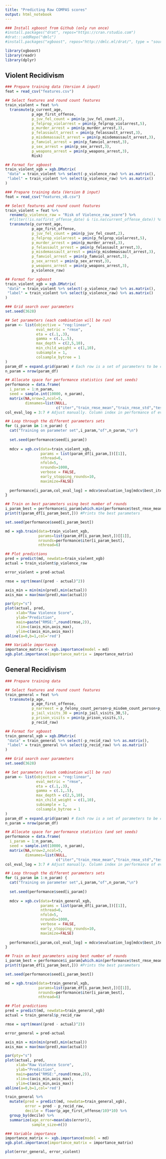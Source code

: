 ```yaml
---
title: "Predicting Raw COMPAS scores"
output: html_notebook
---
```


```r
### Install xgboost from Github (only run once)
#install.packages("drat", repos="https://cran.rstudio.com")
#drat:::addRepo("dmlc")
#install.packages("xgboost", repos="http://dmlc.ml/drat/", type = "source")
```

```r
library(xgboost)
library(readr)
library(dplyr)
```

## Violent Recidivism

```r
### Prepare training data (Version A input)
feat = read_csv("features.csv")

## Select features and round count features
train_violent = feat %>%
  transmute(p_current_age,
            p_age_first_offense,
            p_juv_fel_count = pmin(p_juv_fel_count,2),
            p_felprop_violarrest = pmin(p_felprop_violarrest,5),
            p_murder_arrest = pmin(p_murder_arrest,3),
            p_felassault_arrest = pmin(p_felassault_arrest,3),
            p_misdemassault_arrest = pmin(p_misdemassault_arrest,3),
            p_famviol_arrest = pmin(p_famviol_arrest,3),
            p_sex_arrest = pmin(p_sex_arrest,3),
            p_weapons_arrest = pmin(p_weapons_arrest,3),
            Risk)

## Format for xgboost
train_violent_xgb = xgb.DMatrix(
 "data" = train_violent %>% select(-p_violence_raw) %>% as.matrix(),
 "label" = train_violent %>% select(p_violence_raw) %>% as.matrix()
)
```

```r
### Prepare training data (Version B input)
feat = read_csv("features_vB.csv")

## Select features and round count features
train_violent = feat %>%
  rename(p_violence_raw = "Risk of Violence_raw_score") %>%
  #filter(!is.na(first_offense_date) & !is.na(current_offense_date)) %>%
  transmute(p_current_age,
            p_age_first_offense,
            p_juv_fel_count = pmin(p_juv_fel_count,2),
            p_felprop_violarrest = pmin(p_felprop_violarrest,5),
            p_murder_arrest = pmin(p_murder_arrest,3),
            p_felassault_arrest = pmin(p_felassault_arrest,3),
            p_misdemassault_arrest = pmin(p_misdemassault_arrest,3),
            p_famviol_arrest = pmin(p_famviol_arrest,3),
            p_sex_arrest = pmin(p_sex_arrest,3),
            p_weapons_arrest = pmin(p_weapons_arrest,3),
            p_violence_raw)

## Format for xgboost
train_violent_xgb = xgb.DMatrix(
 "data" = train_violent %>% select(-p_violence_raw) %>% as.matrix(),
 "label" = train_violent %>% select(p_violence_raw) %>% as.matrix()
)
```

```r
### Grid search over parameters
set.seed(3628)

## Set parameters (each combination will be run)
param <- list(objective = "reg:linear",
              eval_metric = "rmse",
              eta = c(.1,.3),
              gamma = c(.1,.5), 
              max_depth = c(2,5,10),
              min_child_weight = c(1,10),
              subsample = 1,
              colsample_bytree = 1
)
param_df = expand.grid(param) # Each row is a set of parameters to be cross validated
n_param = nrow(param_df)

## Allocate space for performance statistics (and set seeds)
performance = data.frame(
  i_param = 1:n_param,
  seed = sample.int(10000, n_param),
  matrix(NA,nrow=2,ncol=5,
         dimnames=list(NULL,
                       c("iter","train_rmse_mean","train_rmse_std","test_rmse_mean","test_rmse_std"))))
col_eval_log = 3:7 # Adjust manually. Column index in performance of evaluation_log output from xgb.cv

## Loop through the different parameters sets
for (i_param in 1:n_param) {
  cat("Training on parameter set",i_param,"of",n_param,"\n")
  
  set.seed(performance$seed[i_param])
  
  mdcv = xgb.cv(data=train_violent_xgb, 
                params = list(param_df[i_param,])[[1]], 
                nthread=6, 
                nfold=5, 
                nrounds=1000,
                verbose = FALSE, 
                early_stopping_rounds=10, 
                maximize=FALSE)
  
  performance[i_param,col_eval_log] = mdcv$evaluation_log[mdcv$best_iteration,]
}

## Train on best parameters using best number of rounds
i_param_best = performance$i_param[which.min(performance$test_rmse_mean)]
print(t(param_df[i_param_best,])) #Prints the best parameters

set.seed(performance$seed[i_param_best])

md = xgb.train(data=train_violent_xgb, 
               params=list(param_df[i_param_best,])[[1]], 
               nrounds=performance$iter[i_param_best], 
               nthread=6)
```


```r
## Plot predictions
pred = predict(md, newdata=train_violent_xgb)
actual = train_violent$p_violence_raw

error_violent = pred-actual

rmse = sqrt(mean((pred - actual)^2))

axis_min = min(min(pred),min(actual))
axis_max = max(max(pred),max(actual))

par(pty="s")
plot(actual, pred,
     xlab="Raw Violence Score",
     ylab="Prediction",
     main=paste("RMSE:",round(rmse,2)),
     xlim=c(axis_min,axis_max),
     ylim=c(axis_min,axis_max))
abline(a=0,b=1,col='red')
```

```r
### Variable importance
importance_matrix <- xgb.importance(model = md)
xgb.plot.importance(importance_matrix = importance_matrix)
```

## General Recidivism

```r
### Prepare training data

## Select features and round count features
train_general = feat %>%
  transmute(p_age,
            p_age_first_offense,
            p_narreest = p_felony_count_person+p_misdem_count_person+p_juv_fel_count, # Is this charges or arrests?
            p_jail_visits_30 = pmin(p_jail_visits_30,5),
            p_prison_visits = pmin(p_prison_visits,5),
            p_recid_raw)

## Format for xgboost
train_general_xgb = xgb.DMatrix(
 "data" = train_general %>% select(-p_recid_raw) %>% as.matrix(),
 "label" = train_general %>% select(p_recid_raw) %>% as.matrix()
)
```

```r
### Grid search over parameters
set.seed(3628)

## Set parameters (each combination will be run)
param <- list(objective = "reg:linear",
              eval_metric = "rmse",
              eta = c(.1,.3),
              gamma = c(.1,.5), 
              max_depth = c(2,5,10),
              min_child_weight = c(1,10),
              subsample = 1,
              colsample_bytree = 1
)
param_df = expand.grid(param) # Each row is a set of parameters to be cross validated
n_param = nrow(param_df)

## Allocate space for performance statistics (and set seeds)
performance = data.frame(
  i_param = 1:n_param,
  seed = sample.int(10000, n_param),
  matrix(NA,nrow=2,ncol=5,
         dimnames=list(NULL,
                       c("iter","train_rmse_mean","train_rmse_std","test_rmse_mean","test_rmse_std"))))
col_eval_log = 3:7 # Adjust manually. Column index in performance of evaluation_log output from xgb.cv

## Loop through the different parameters sets
for (i_param in 1:n_param) {
  cat("Training on parameter set",i_param,"of",n_param,"\n")
  
  set.seed(performance$seed[i_param])
  
  mdcv = xgb.cv(data=train_general_xgb, 
                params = list(param_df[i_param,])[[1]], 
                nthread=6, 
                nfold=5, 
                nrounds=1000,
                verbose = FALSE, 
                early_stopping_rounds=10, 
                maximize=FALSE)
  
  performance[i_param,col_eval_log] = mdcv$evaluation_log[mdcv$best_iteration,]
}

## Train on best parameters using best number of rounds
i_param_best = performance$i_param[which.min(performance$test_rmse_mean)]
print(t(param_df[i_param_best,])) #Prints the best parameters

set.seed(performance$seed[i_param_best])

md = xgb.train(data=train_general_xgb, 
               params=list(param_df[i_param_best,])[[1]], 
               nrounds=performance$iter[i_param_best], 
               nthread=6)
```


```r
## Plot predictions
pred = predict(md, newdata=train_general_xgb)
actual = train_general$p_recid_raw

rmse = sqrt(mean((pred - actual)^2))

error_general = pred-actual

axis_min = min(min(pred),min(actual))
axis_max = max(max(pred),max(actual))

par(pty="s")
plot(actual, pred,
     xlab="Raw Violence Score",
     ylab="Prediction",
     main=paste("RMSE:",round(rmse,2)),
     xlim=c(axis_min,axis_max),
     ylim=c(axis_min,axis_max))
abline(a=0,b=1,col='red')
```


```r
train_general %>%
  mutate(pred = predict(md, newdata=train_general_xgb),
         error = pred - p_recid_raw,
         decile = floor(p_age_first_offense/10)*10) %>%
  group_by(decile) %>%
  summarize(age_error=mean(abs(error)),
            sample_size=n())
```


```r
### Variable importance
importance_matrix <- xgb.importance(model = md)
xgb.plot.importance(importance_matrix = importance_matrix)
```

```r
plot(error_general, error_violent)
```


